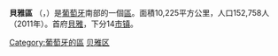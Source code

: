 {{Infobox settlement
<!-- See Template:Infobox settlement for additional fields and descriptions -->
| name                    = 貝雅區
| native_name             = Distrito de Beja
| native_name_lang        = pt
| settlement_type         = [[区_(葡萄牙)|區]]
| image_skyline           = 
| image_caption           = 
| image_flag              =
| image_seal              = 
| image_shield            = BJA.png
| image_map               = LocalDistritoBeja.svg
| map_caption             = 
| coordinates             = 
| subdivision_type        = [[世界政區索引|国家]]
| subdivision_name        = {{POR}}
| subdivision_type1       = [[葡萄牙地域统计单位命名法|大区]]
| subdivision_name1       = [[阿連特茹大區|阿連特茹大區]]
| subdivision_type2       = [[省_(葡萄牙)|历史省份]]
| subdivision_name2       = [[下阿连特茹省|下阿连特茹省]]
| subdivision_type3       = [[市镇_(葡萄牙)|市镇]]数
| subdivision_name3       = 14
| subdivision_type4       = [[堂区_(葡萄牙)|堂区]]数
| subdivision_name4       = 100
| established_title       = 
| established_date        = 
| founder                 = 
| seat_type               = 首都
| seat                    = [[貝雅|貝雅]]
| government_footnotes    = 
| leader_party            = 
| leader_title            = 
| leader_name             = 
| unit_pref               = Metric<!-- or US or UK -->
| area_footnotes          = 
| area_total_km2          = 10,225
| elevation_footnotes     = 
| elevation_m             = 
| population_footnotes    = 
| population_total        = 152758
| population_as_of        = 2011
| population_density_km2  = auto
| population_demonym      = 
| population_note         = 
| timezone1               = 
| utc_offset1             = 
| timezone1_DST           = 
| utc_offset1_DST         = 
| postal_code_type        = 
| postal_code             = 
| area_code_type          = 
| area_code               = 
| iso_code                = PT-02
| website                 = 
| footnotes               = 
| blank_name_sec1         = [[共和国议会_(葡萄牙)|共和国议会议员]]数
| blank_info_sec1         = 3
}}

'''貝雅區''' （{{lang-pt|Distrito de Beja}}，{{IPA-pt|ˈbɛʒɐ|lang|Pt-pt Beja FF.ogg}}）是[[葡萄牙|葡萄牙]]南部的一個[[区_(葡萄牙)|區]]。面積10,225平方公里，人口152,758人 （2011年）。首府[[貝雅|貝雅]]，下分14[[市镇_(葡萄牙)|市镇]]。

{{葡萄牙的区和自治区}}
{{Portugal-stub}}

[[Category:葡萄牙的區|Category:葡萄牙的區]]
[[Category:贝雅区|]]